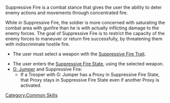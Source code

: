 {{section-common-skills}}


{{n4only}}
{{n4list}}
Suppressive Fire is a combat stance that gives the user the ability to deter enemy actions and movements through concentrated fire.

While in Suppressive Fire, the soldier is more concerned with saturating the combat area with gunfire than he is with actually inflicting damage to the enemy forces. The goal of Suppressive Fire is to restrict the capacity of the enemy forces to maneuver or return fire successfully, by threatening them with indiscriminate hostile fire.

{{skillbox |red| SUPPRESIVE FIRE | ENTIRE ORDER }}
{{skill-label | Attack }}
{{requirements}}
* The user must select a weapon with the [[Suppressive Fire Trait]]. 
{{effects}}
* The user enters the [[Suppressive Fire State]], using the selected weapon.
* [[G: Jumper]] and Suppressive Fire:
** If a Trooper with G: Jumper has a Proxy in Suppressive Fire State, that Proxy stays in Suppressive Fire State even if another Proxy is activated. 


{{n4end}}



[[Category:Common Skills]]